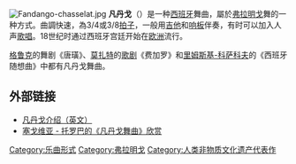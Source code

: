 [[File:Fandango-chasselat.jpg|thumb]]
'''凡丹戈'''（{{lang-es|Fandango}}）是一种[[西班牙|西班牙]]舞曲，屬於[[弗拉明戈|弗拉明戈]]舞的一种方式。曲調快速，為3/4或3/8[[拍子|拍子]]，一般用[[吉他|吉他]]和[[响板|响板]]伴奏，有时可以加入人声[[歌唱|歌唱]]。18世纪时通过西班牙宫廷开始在[[欧洲|欧洲]]流行。

[[格鲁克|格鲁克]]的舞剧《唐璜》、[[莫扎特|莫扎特]]的[[歌剧|歌剧]]《费加罗》和[[里姆斯基-科萨科夫|里姆斯基-科萨科夫]]的《西班牙随想曲》中都有凡丹戈舞曲。

==外部链接==
*[https://web.archive.org/web/20080415155919/http://www.esflamenco.com/palos/enfandango.html 凡丹戈介绍（英文）]
*[http://www.56.com/w63/play_album-aid-3559785_vid-MjU3NTIxNDM.html 塞戈维亚 - 托罗巴的《凡丹戈舞曲》欣赏]{{Wayback|url=http://www.56.com/w63/play_album-aid-3559785_vid-MjU3NTIxNDM.html |date=20160304200046 }}

{{佛朗明哥曲式}}  
[[Category:乐曲形式|Category:乐曲形式]]
[[Category:弗拉明戈|Category:弗拉明戈]]
[[Category:人类非物质文化遗产代表作|Category:人类非物质文化遗产代表作]]
